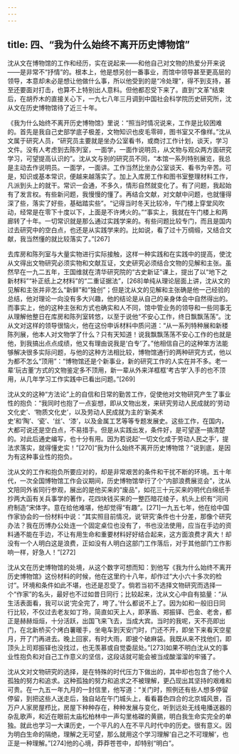 ```yaml
---
---
---
```

title: 四、“我为什么始终不离开历史博物馆”
---




沈从文在博物馆的工作和经历，实在说起来——和他自己对文物的热爱分开来说——是非常不“抒情”的。根本上，他是想另创一番事业，而馆中领导甚至更高层的领导，本意却未必是想让他做什么事，所以他受到的是“冷处理”，得不到支持，甚至还要面对打击，也算不上特别出人意料。但他都忍受下来了。直到“文革”结束后，在胡乔木的直接关心下，一九七八年三月调到中国社会科学院历史研究所，沈从文在历史博物馆待了近三十年。

《我为什么始终不离开历史博物馆》里说：“照当时情况说来，工作是比较困难的。首先是我自己史部学底子极差，文物知识也皮毛零碎，图书室又不像样。”沈从文属于研究人员，“研究员主要就是坐办公室看书，或商讨工作计划，谈天，学习文件。没有人考虑到去陈列室，一面学，一面作说明员，从文物与观众两方面研究学习，可望提高认识的”。沈从文与别的研究员不同，“本馆一系列特别展览，我总是主动去作说明员。一面学，一面讲。工作当然比坐办公室谈天、看书为辛苦。可是，知识或基本常识，便越来越落实了。加上入库房工作和图书室整理材料工作，凡派到头上的就干。常识一会通，不多久，情形自然就变化了。有了问题，我起始有了发言权。有些新问题，我慢慢的懂了。再结合文献，对文献中问题，也就懂得深了些，落实了好些，基础踏实些”。“记得当时冬天比较冷，午门楼上穿堂风吹动，经常是在零下十度以下，上面是不许烤火的。”“事实上，我就在午门楼上和两廊转了十年。一切常识就是那么通过实践学来的。有些问题比较专门，而且是国内过去研究中的空白点，也还是从实践学来的。比如说，看了过十万绸缎，又结合文献，我当然懂的就比较落实了。”[267]

去库房和陈列室与大量实物进行实际接触，这样一种实践和在实践中的提高，使沈从文得出文物研究必须实物和文献互证，文史研究必须结合文物的见解和主张。虽然早在一九二五年，王国维就在清华研究院的“古史新证”课上，提出了以“地下之新材料”“补正纸上之材料”的“二重证据法”，[268]单纯从理论层面上讲，沈从文的见解和主张并非怎么“新鲜”和“独创”；但是沈从文的见解和主张确是他一己经验的总结，他对理论一向没有多大兴趣，他的结论是从自己的亲身体会中自然得出的。而事实上，他的这种主张和方式也确实和人不同，馆中管业务的领导和一些同事无从理解他整日在库房和陈列室转悠，以至于说他“不安心工作，终日飘飘荡荡”。沈从文对这样的领导很恼火，他在这份申诉材料中质问道：“从一系列特种展和新楼陈列展，他本人对文物学了什么？只有天知道！说我飘飘荡荡不安心工作的也就是他，到我搞出点点成绩，他又有理由说我是‘白专’了。”他相信自己的这种笨方法能够解决很多实际问题，与他的这种方法相比较，博物馆通行的两种研究方式，他以为都不怎么“顶用”：“博物馆还是个新事业，新的研究工作的人实在并不多。老一辈‘玩古董’方式的文物鉴定多不顶用，新一辈从外来洋框框‘考古学’入手的也不顶用，从几年学习工作实践中已看出问题。”[269]

沈从文的这种“方法论”上的自信和日常的勤苦工作，促使他对文物研究产生了事业性的抱负：“我同时也抱了一点妄想，即从文物出发，来研究劳动人民成就的‘劳动文化史’、‘物质文化史’，以及劳动人民成就为主的‘新美术史’和‘陶’、‘瓷’、‘丝’、‘漆’，以及金属工艺等等专题发展史。这些工作，在国内，大都可说还是空白点，不易措手。但是从实践出发，条件好，是可望逐一搞清楚的。对此后通史编写，也十分有用。因为若说起‘一切文化成于劳动人民之手’，提法求落实，就得懂史实！”[270]“我为什么始终不离开历史博物馆？”说到底，是因为有这种事业性的抱负。

沈从文的工作和抱负所要应对的，却是非常艰苦的条件和干扰不断的环境。五十年代，一次全国博物馆工作会议期间，历史博物馆举行了个“内部浪费展览会”，沈从文陪同外省同行参观，展出的是他买来的“废品”，如花三十元买来的明代白绵纸手抄两大函有关兵事学的著作，花四块钱买来的一整匹暗花绫子，机头上织有“河间府制造”宋体字。意在给他难堪，他却觉得“有趣”。[271]一九五七年，他在给中国作家协会的一份材料中说：“其实照目前情况，说‘研究’条件也十分差，那像个研究办法？我在历博办公处连一个固定桌位也没有了，书也没法使用，应当在手边的资料通不能在手边，不让有用生命和重要材料好好结合起来，这方面浪费才真大！却没有一个人明白这是浪费，正如没有人明白这部门工作落后，对于其他部门工作影响一样，好急人！”[272]

沈从文在历史博物馆的处境，从这个数字可想而知：到他写《我为什么始终不离开历史博物馆》这份材料的时候，他在这里约十八年，却作过“大小六十多次的检讨”。环境和条件如此不堪，也还是忍受了。倘若当初不选择文物研究而选择一个“作家”的名头，最好也不过如昔日同行；比较起来，沈从文心中自有掂量：“从生活表面看，我可以说‘完全完了，垮了。’什么都说不上了。因为如和一般旧日同行比较，不仅过去老友如丁玲，简直如天上人，即茅盾、郑振铎、巴金、老舍，都正是赫赫烜烜，十分活跃，出国飞来飞去，当成大宾。当时的我呢，天不亮即出门，在北新桥买个烤白薯暖手，坐电车到天安门时，门还不开，即坐下来看天空星月，开了门再进去。晚上回家，有时大雨，即披个破麻袋。我既从来不找他们，即顶头上司郑振铎也没找过，也无羡慕或自觉委屈处。”[273]如果不明白沈从文的事业性抱负和对自己工作意义的坚信，这段话就可能会被当成酸溜溜的牢骚了。

沈从文对文物研究的选择，是在特殊的时代压力下做出的，其中却也包含了他个人孤独的努力和追求。这种孤独的努力和追求之不被理解，更凸现出其坚持的艰难和可贵。在一九五一年九月的一封信里，他写道：“关门时，照例还有些人想多停留停留，到把这些人送走后，独自站在午门城头上，看看暮色四合的北京城风景，百万户人家房屋栉比，房屋下种种存在，种种发展与变化，听到远处无线电播送器的杂乱歌声，和近在眼前太庙松柏林中一声勾里格磔的黄鹂，明白我生命实完全的单独。就此也学习一大课历史，一个平凡的人在不平凡时代中的历史。很有意义。因为明白生命的隔绝，理解之无可望，那么就用这个学习理解‘自己之不可理解’，也正是一种理解。”[274]他的心境，莽莽苍苍中，却特别“明白”。
